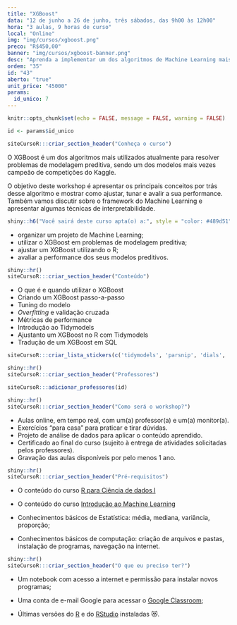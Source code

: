 ```yaml
---
title: "XGBoost"
data: "12 de junho a 26 de junho, três sábados, das 9h00 às 12h00"
hora: "3 aulas, 9 horas de curso"
local: "Online"
img: "img/cursos/xgboost.png"
preco: "R$450,00"
banner: "img/cursos/xgboost-banner.png"
desc: "Aprenda a implementar um dos algoritmos de Machine Learning mais utilizados da atualidade."
ordem: "35"
id: "43"
aberto: "true"
unit_price: "45000"
params:
  id_unico: 7
---
```



```r
knitr::opts_chunk$set(echo = FALSE, message = FALSE, warning = FALSE)

id <- params$id_unico
```

```r
siteCursoR:::criar_section_header("Conheça o curso")
```

O XGBoost é um dos algoritmos mais utilizados atualmente para resolver problemas de modelagem preditiva, sendo um dos modelos mais vezes campeão de competições do Kaggle.

O objetivo deste workshop é apresentar os principais conceitos por trás desse algoritmo e mostrar como ajustar, tunar e avalir a sua performance. Também vamos discutir sobre o framework do Machine Learning e apresentar algumas técnicas de interpretabilidade.

```r
shiny::h6("Você sairá deste curso apta(o) a:", style = "color: #489d51")
```


::: {.voce-saira}
- organizar um projeto de Machine Learning;
- utilizar o XGBoost em problemas de modelagem preditiva;
- ajustar um XGBoost utilizando o R;
- avaliar a performance dos seus modelos preditivos.
:::


```r
shiny::hr()
siteCursoR:::criar_section_header("Conteúdo")
```

::: {.row}

:::: {.column-esq}
- O que é e quando utilizar o XGBoost
- Criando um XGBoost passo-a-passo
- Tuning do modelo
- *Overfitting* e validação cruzada
- Métricas de performance
- Introdução ao Tidymodels
- Ajustanto um XGBoost no R com Tidymodels
- Tradução de um XGBoost em SQL
::::

:::: {.column-dir}

::::: {.row .justify-content-center}
```r
siteCursoR:::criar_lista_stickers(c('tidymodels', 'parsnip', 'dials', 'yardstick', 'recipes', 'rsample'))
```
:::::

:::: 

:::

```r
shiny::hr()
siteCursoR:::criar_section_header("Professores")
```

```r
siteCursoR:::adicionar_professores(id)
```

```r
shiny::hr()
siteCursoR:::criar_section_header("Como será o workshop?")
```

- Aulas online, em tempo real, com um(a) professor(a) e um(a) monitor(a). 
- Exercícios "para casa" para praticar e tirar dúvidas.
- Projeto de análise de dados para aplicar o conteúdo aprendido.
- Certificado ao final do curso (sujeito à entrega de atividades solicitadas pelos professores).
- Gravação das aulas disponíveis por pelo menos 1 ano.

```r
shiny::hr()
siteCursoR:::criar_section_header("Pré-requisitos") 
```

- O conteúdo do curso [R para Ciência de dados I](https://www.curso-r.com/cursos/r4ds-1)

- O conteúdo do curso [Introdução ao Machine Learning](https://www.curso-r.com/cursos/intro-machine-learning/)

- Conhecimentos básicos de Estatística: média, mediana, variância, proporção;

- Conhecimentos básicos de computação: criação de arquivos e pastas, instalação de programas, navegação na internet.

```r
shiny::hr()
siteCursoR:::criar_section_header("O que eu preciso ter?")
```

- Um notebook com acesso a internet e permissão para instalar novos programas;

- Uma conta de e-mail Google para acessar o [Google Classroom](https://classroom.google.com/);

-  Últimas versões do [R](https://cran.r-project.org/) e do [RStudio](https://www.rstudio.com/products/rstudio/download/) instaladas &#128571;.
